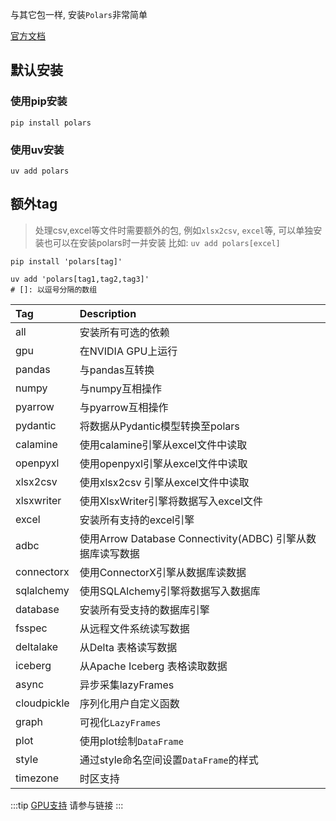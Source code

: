 与其它包一样, 安装`Polars`非常简单

[官方文档](https://docs.pola.rs/user-guide/installation/)

## 默认安装

### 使用pip安装

```shell
pip install polars
```
### 使用uv安装

```shell
uv add polars
```

## 额外tag
> 处理csv,excel等文件时需要额外的包, 例如`xlsx2csv`, `excel`等, 可以单独安装也可以在安装polars时一并安装
> 比如: `uv add polars[excel]`

```shell
pip install 'polars[tag]'
```

```shell
uv add 'polars[tag1,tag2,tag3]'
# []: 以逗号分隔的数组
```

| Tag         | Description                                    |
|:------------|:-----------------------------------------------|
| all         | 安装所有可选的依赖                                      |
| gpu         | 在NVIDIA GPU上运行                                 |
| pandas      | 与pandas互转换                                     |
| numpy       | 与numpy互相操作                                     |
| pyarrow     | 与pyarrow互相操作                                   |
| pydantic    | 将数据从Pydantic模型转换至polars                        |
| calamine    | 使用calamine引擎从excel文件中读取                        |
| openpyxl    | 使用openpyxl引擎从excel文件中读取                        |
| xlsx2csv    | 使用xlsx2csv 引擎从excel文件中读取                       |
| xlsxwriter  | 使用XlsxWriter引擎将数据写入excel文件                     |
| excel       | 安装所有支持的excel引擎                                 |
| adbc        | 使用Arrow Database Connectivity(ADBC) 引擎从数据库读写数据 |
| connectorx  | 使用ConnectorX引擎从数据库读数据                          |
| sqlalchemy  | 使用SQLAlchemy引擎将数据写入数据库                         |
| database    | 安装所有受支持的数据库引擎                                  |
| fsspec      | 从远程文件系统读写数据                                    |
| deltalake   | 从Delta 表格读写数据                                  |
| iceberg     | 从Apache Iceberg 表格读取数据                         |
| async       | 异步采集lazyFrames                                 |
| cloudpickle | 序列化用户自定义函数                                     |
| graph       | 可视化`LazyFrames`                                |
| plot        | 使用plot绘制`DataFrame`                            |
| style       | 通过style命名空间设置`DataFrame`的样式                    |
| timezone    | 时区支持                                           |

:::tip
[GPU支持](https://docs.pola.rs/user-guide/gpu-support/) 请参与链接
:::